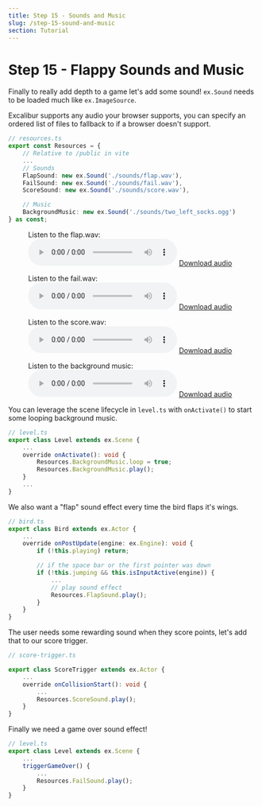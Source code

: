 ```yaml
---
title: Step 15 - Sounds and Music
slug: /step-15-sound-and-music
section: Tutorial
---
```



# Step 15 - Flappy Sounds and Music

Finally to really add depth to a game let's add some sound! `ex.Sound` needs to be loaded much like `ex.ImageSource`.

Excalibur supports any audio your browser supports, you can specify an ordered list of files to fallback to if a browser doesn't support.

```typescript
// resources.ts
export const Resources = {
    // Relative to /public in vite
    ...
    // Sounds
    FlapSound: new ex.Sound('./sounds/flap.wav'),
    FailSound: new ex.Sound('./sounds/fail.wav'),
    ScoreSound: new ex.Sound('./sounds/score.wav'),

    // Music
    BackgroundMusic: new ex.Sound('./sounds/two_left_socks.ogg')
} as const;
```
<figure>
  <figcaption>Listen to the flap.wav:</figcaption>
  <audio controls src={Flap}></audio>
  <a href={Flap}> Download audio </a>
</figure>
<figure>
  <figcaption>Listen to the fail.wav:</figcaption>
  <audio controls src={Fail}></audio>
  <a href={Fail}> Download audio </a>
</figure>
<figure>
  <figcaption>Listen to the score.wav:</figcaption>
  <audio controls src={Score}></audio>
  <a href={Score}> Download audio </a>
</figure>
<figure>
  <figcaption>Listen to the background music:</figcaption>
  <audio controls src={BackgroundMusic}></audio>
  <a href={BackgroundMusic}> Download audio </a>
</figure>


You can leverage the scene lifecycle in `level.ts` with `onActivate()` to start some looping background music.

```typescript
// level.ts
export class Level extends ex.Scene {
    ...
    override onActivate(): void {
        Resources.BackgroundMusic.loop = true;
        Resources.BackgroundMusic.play();
    }
    ...
}
```

We also want a "flap" sound effect every time the bird flaps it's wings.

```typescript
// bird.ts
export class Bird extends ex.Actor {
    ...
    override onPostUpdate(engine: ex.Engine): void {
        if (!this.playing) return;

        // if the space bar or the first pointer was down
        if (!this.jumping && this.isInputActive(engine)) {
            ...
            // play sound effect
            Resources.FlapSound.play();
        }
    }
}

```

The user needs some rewarding sound when they score points, let's add that to our score trigger.

```typescript
// score-trigger.ts

export class ScoreTrigger extends ex.Actor {
    ...
    override onCollisionStart(): void {
        ...
        Resources.ScoreSound.play();
    }
}

```

Finally we need a game over sound effect!

```typescript
// level.ts
export class Level extends ex.Scene {
    ...
    triggerGameOver() {
        ...
        Resources.FailSound.play();
    }
}
```